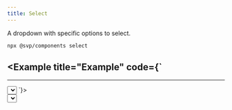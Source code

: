 ```yaml
---
title: Select
---
```


A dropdown with specific options to select.


<Pills>
  <Atrium label="a-dropdown" href="/atrium/elements/a-dropdown" />
  <Atrium label="Button" href="/atrium/components/button" />
</Pills>

```bash
npx @svp/components select
```

<Example title="Example" code={`
---
---

<Select value="Select">
  <Select.Item value="Item 1"/>
  <Select.Item value="Item 2"/>
  <Select.Item value="Item 3"/>
</Select>
`}>
  <div>
    <Select client:load value="Select">
      <Select.Item client:load value="Item 1"/>
      <Select.Item client:load value="Item 2"/>
      <Select.Item client:load value="Item 3"/>
    </Select>
  </div>
</Example>
